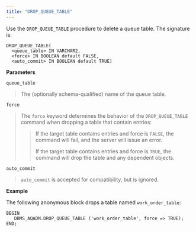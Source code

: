 ```yaml
---
title: "DROP_QUEUE_TABLE"
---
```




Use the `DROP_QUEUE_TABLE` procedure to delete a queue table. The signature is:

``` text
DROP_QUEUE_TABLE(
  <queue_table> IN VARCHAR2,
  <force> IN BOOLEAN default FALSE,
  <auto_commit> IN BOOLEAN default TRUE)
```

**Parameters**

`queue_table`

> The (optionally schema-qualified) name of the queue table.

`force`

> The `force` keyword determines the behavior of the `DROP_QUEUE_TABLE` command when dropping a table that contain entries:
>
> > If the target table contains entries and force is `FALSE`, the command will fail, and the server will issue an error.
> >
> > If the target table contains entries and force is `TRUE`, the command will drop the table and any dependent objects.

`auto_commit`

> `auto_commit` is accepted for compatibility, but is ignored.

**Example**

The following anonymous block drops a table named `work_order_table`:

``` text
BEGIN
   DBMS_AQADM.DROP_QUEUE_TABLE ('work_order_table', force => TRUE);
END;
```
